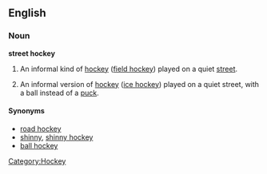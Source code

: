 ==English==

===Noun===
'''street hockey'''

# {{UK}} An informal kind of [[hockey]] ([[field hockey]]) played on a quiet [[street]].
# {{Canada}} An informal version of [[hockey]] ([[ice hockey]]) played on a quiet street, with a ball instead of a [[puck]].

==== Synonyms ====
* [[road hockey]]
* [[shinny]], [[shinny hockey]] {{qualifier|Canada}}
* [[ball hockey]] {{qualifier|Canada}}

[[Category:Hockey]]